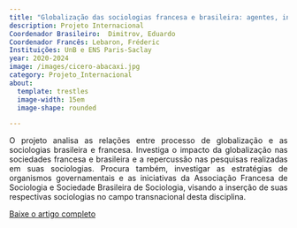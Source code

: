 ```yaml
---
title: "Globalização das sociologias francesa e brasileira: agentes, instituições, temáticas"
description: Projeto Internacional
Coordenador Brasileiro:  Dimitrov, Eduardo
Coordenador Francês: Lebaron, Fréderic
Instituições: UnB e ENS Paris-Saclay
year: 2020-2024
image: /images/cicero-abacaxi.jpg
category: Projeto_Internacional
about:
  template: trestles
  image-width: 15em
  image-shape: rounded

---
```

<P align="justify"> O projeto analisa as relações entre processo de globalização e as sociologias brasileira e francesa. Investiga o impacto da globalização nas sociedades francesa e brasileira e a repercussão nas pesquisas realizadas em suas sociologias. Procura também, investigar as estratégias de organismos governamentais e as iniciativas da Associação Francesa de Sociologia e Sociedade Brasileira de Sociologia, visando a inserção de suas respectivas sociologias no campo transnacional desta disciplina.</p>

[Baixe o artigo completo](https://www.scielo.br/j/se/a/S6THMBX9NymwDJxvPXpCTgN/?lang=pt)
